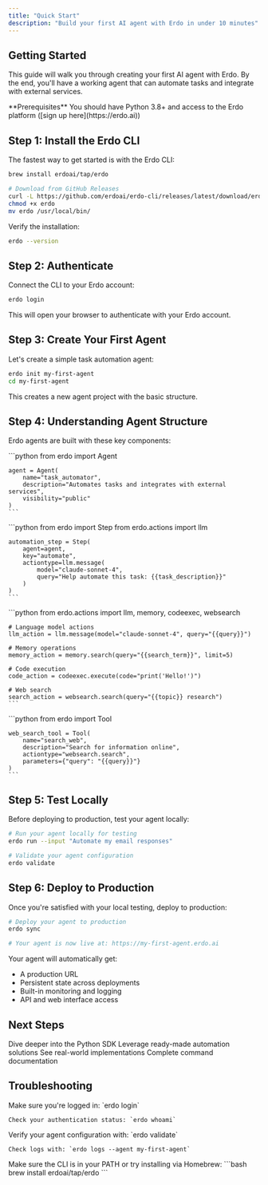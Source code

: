 ```yaml
---
title: "Quick Start"
description: "Build your first AI agent with Erdo in under 10 minutes"
---
```


## Getting Started

This guide will walk you through creating your first AI agent with Erdo. By the end, you'll have a working agent that can automate tasks and integrate with external services.

<Info>
  **Prerequisites** You should have Python 3.8+ and access to the Erdo platform
  ([sign up here](https://erdo.ai))
</Info>

## Step 1: Install the Erdo CLI

The fastest way to get started is with the Erdo CLI:

<CodeGroup>

```bash Homebrew (Recommended)
brew install erdoai/tap/erdo
```

```bash Manual Download
# Download from GitHub Releases
curl -L https://github.com/erdoai/erdo-cli/releases/latest/download/erdo-darwin-amd64 -o erdo
chmod +x erdo
mv erdo /usr/local/bin/
```

</CodeGroup>

Verify the installation:

```bash
erdo --version
```

## Step 2: Authenticate

Connect the CLI to your Erdo account:

```bash
erdo login
```

This will open your browser to authenticate with your Erdo account.

## Step 3: Create Your First Agent

Let's create a simple task automation agent:

```bash
erdo init my-first-agent
cd my-first-agent
```

This creates a new agent project with the basic structure.

## Step 4: Understanding Agent Structure

Erdo agents are built with these key components:

<AccordionGroup>
  <Accordion title="Agents - The Main Orchestrator">
    ```python
    from erdo import Agent

    agent = Agent(
        name="task_automator",
        description="Automates tasks and integrates with external services",
        visibility="public"
    )
    ```

  </Accordion>

  <Accordion title="Steps - Individual Actions">
    ```python
    from erdo import Step
    from erdo.actions import llm

    automation_step = Step(
        agent=agent,
        key="automate",
        actiontype=llm.message(
            model="claude-sonnet-4",
            query="Help automate this task: {{task_description}}"
        )
    )
    ```

  </Accordion>

  <Accordion title="Actions - The Building Blocks">
    ```python
    from erdo.actions import llm, memory, codeexec, websearch

    # Language model actions
    llm_action = llm.message(model="claude-sonnet-4", query="{{query}}")

    # Memory operations
    memory_action = memory.search(query="{{search_term}}", limit=5)

    # Code execution
    code_action = codeexec.execute(code="print('Hello!')")

    # Web search
    search_action = websearch.search(query="{{topic}} research")
    ```

  </Accordion>

  <Accordion title="Tools - External Capabilities">
    ```python
    from erdo import Tool

    web_search_tool = Tool(
        name="search_web",
        description="Search for information online",
        actiontype="websearch.search",
        parameters={"query": "{{query}}"}
    )
    ```

  </Accordion>
</AccordionGroup>

## Step 5: Test Locally

Before deploying to production, test your agent locally:

```bash
# Run your agent locally for testing
erdo run --input "Automate my email responses"

# Validate your agent configuration
erdo validate
```

## Step 6: Deploy to Production

Once you're satisfied with your local testing, deploy to production:

```bash
# Deploy your agent to production
erdo sync

# Your agent is now live at: https://my-first-agent.erdo.ai
```

Your agent will automatically get:

- A production URL
- Persistent state across deployments
- Built-in monitoring and logging
- API and web interface access

## Next Steps

<CardGroup cols={2}>
  <Card title="SDK Reference" icon="code" href="/sdk/overview">
    Dive deeper into the Python SDK
  </Card>
  <Card title="Pre-built Bots" icon="robot" href="/bots/security-checker">
    Leverage ready-made automation solutions
  </Card>
  <Card title="Examples" icon="lightbulb" href="/examples/business-automation">
    See real-world implementations
  </Card>
  <Card title="CLI Reference" icon="terminal" href="/cli/overview">
    Complete command documentation
  </Card>
</CardGroup>

## Troubleshooting

<AccordionGroup>
  <Accordion title="Authentication issues">
    Make sure you're logged in: `erdo login`

    Check your authentication status: `erdo whoami`

  </Accordion>

  <Accordion title="Agent not deploying">
    Verify your agent configuration with: `erdo validate`

    Check logs with: `erdo logs --agent my-first-agent`

  </Accordion>

  <Accordion title="CLI command not found">
    Make sure the CLI is in your PATH or try installing via Homebrew:
    ```bash
    brew install erdoai/tap/erdo
    ```
  </Accordion>
</AccordionGroup>
